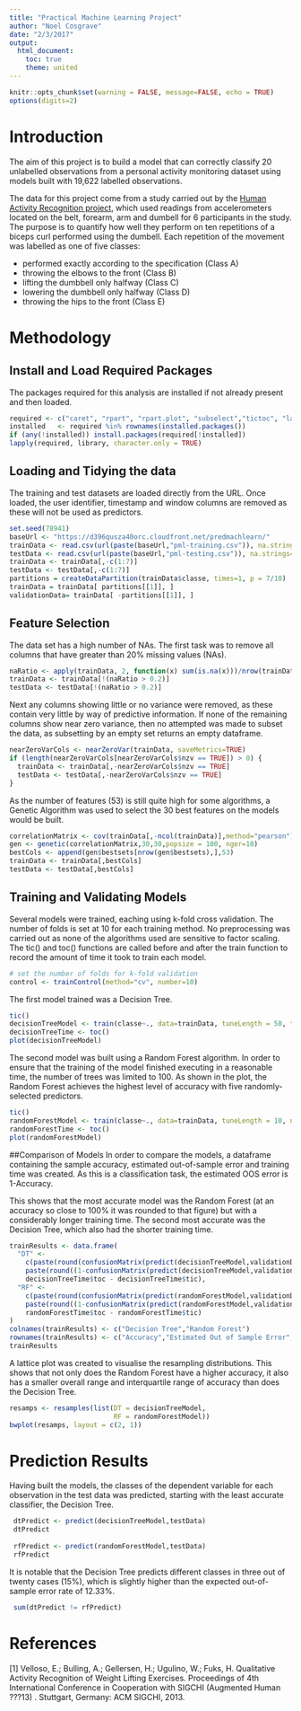 ```yaml
---
title: "Practical Machine Learning Project"
author: "Noel Cosgrave"
date: "2/3/2017"
output: 
  html_document:
    toc: true
    theme: united
---
```


```r
knitr::opts_chunk$set(warning = FALSE, message=FALSE, echo = TRUE)
options(digits=2)
```

# Introduction
The aim of this project is to build a model that can correctly classify 20 unlabelled observations from a personal activity monitoring dataset using models built with 19,622 labelled observations. 

The data for this project come from a study carried out by the [Human Activity Recognition project](http://groupware.les.inf.puc-rio.br/har), which used readings from accelerometers located on the belt, forearm, arm and dumbell for 6 participants in the study. The purpose is to quantify how well they perform on ten repetitions of a biceps curl performed using the dumbell. Each repetition of the movement was labelled as one of five classes:

- performed exactly according to the specification (Class A)
- throwing the elbows to the front (Class B)
- lifting the dumbbell only halfway (Class C)
- lowering the dumbbell only halfway (Class D)
- throwing the hips to the front (Class E)

# Methodology

## Install and Load Required Packages
The packages required for this analysis are installed if not already present and then loaded.
```r
required <- c("caret", "rpart", "rpart.plot", "subselect","tictoc", "lattice")
installed   <- required %in% rownames(installed.packages())
if (any(!installed)) install.packages(required[!installed])
lapply(required, library, character.only = TRUE)
```

## Loading and Tidying the data

The training and test datasets are loaded directly from the URL. Once loaded, the user identifier, timestamp and window columns are removed as these will not be used as predictors.

```r
set.seed(78941)
baseUrl <- "https://d396qusza40orc.cloudfront.net/predmachlearn/"
trainData <- read.csv(url(paste(baseUrl,"pml-training.csv")), na.strings=c("NA","#DIV/0!",""))
testData <- read.csv(url(paste(baseUrl,"pml-testing.csv")), na.strings=c("NA","#DIV/0!",""))
trainData <- trainData[,-c(1:7)]
testData <- testData[,-c(1:7)]
partitions = createDataPartition(trainData$classe, times=1, p = 7/10)
trainData = trainData[ partitions[[1]], ]
validationData= trainData[ -partitions[[1]], ]
```
## Feature Selection
The data set has a high number of NAs. The first task was to remove all columns that have greater than 20% missing values (NAs). 

```r
naRatio <- apply(trainData, 2, function(x) sum(is.na(x)))/nrow(trainData)
trainData <- trainData[!(naRatio > 0.2)]
testData <- testData[!(naRatio > 0.2)]
```

Next any columns showing little or no variance were removed, as these contain very little by way of predictive information. If none of the remaining columns show near zero variance, then no attempted was made to subset the data, as subsetting by an empty set returns an empty dataframe.

```r
nearZeroVarCols <- nearZeroVar(trainData, saveMetrics=TRUE)
if (length(nearZeroVarCols[nearZeroVarCols$nzv == TRUE]) > 0) {
  trainData <- trainData[,-nearZeroVarCols$nzv == TRUE]
  testData <- testData[,-nearZeroVarCols$nzv == TRUE]
}
```

As the number of features (53) is still quite high for some algorithms, a Genetic Algorithm was used to select the 30 best features on the models would be built.

```r
correlationMatrix <- cov(trainData[,-ncol(trainData)],method="pearson")
gen <- genetic(correlationMatrix,30,30,popsize = 100, nger=10)
bestCols <- append(gen$bestsets[nrow(gen$bestsets),],53)
trainData <- trainData[,bestCols]
testData <- testData[,bestCols]
```

## Training and Validating Models
Several models were trained, eaching using k-fold cross validation. The number of folds is set at 10 for each training method. No preprocessing was carried out as none of the algorithms used are sensitive to factor scaling. The tic() and toc() functions are called before and after the train function to record the amount of time it took to train each model. 

```r
# set the number of folds for k-fold validation
control <- trainControl(method="cv", number=10)
```

The first model trained was a Decision Tree.  
```r
tic()
decisionTreeModel <- train(classe~., data=trainData, tuneLength = 50, trControl=control, method="rpart")
decisionTreeTime <- toc()
plot(decisionTreeModel)
```

The second model was built using a Random Forest algorithm. In order to ensure that the training of the model finished executing in a reasonable time, the number of trees was limited to 100. As shown in the plot, the Random Forest achieves the highest level of accuracy with five randomly-selected predictors.
```r
tic()
randomForestModel <- train(classe~., data=trainData, tuneLength = 10, ntree=100, trControl=control, method="rf")
randomForestTime <- toc()
plot(randomForestModel)
```

##Comparison of Models
In order to compare the models, a dataframe containing the sample accuracy, estimated out-of-sample error and training time was created. As this is a classification task, the estimated OOS error is 1-Accuracy. 

This shows that the most accurate model was the Random Forest (at an accuracy so close to 100% it was rounded to that figure) but with a considerably longer training time. The second most accurate was the Decision Tree, which also had the shorter training time. 
```r
trainResults <- data.frame(
  "DT" <- 
    c(paste(round(confusionMatrix(predict(decisionTreeModel,validationData[,-ncol(validationData)]), validationData$classe)$overall[1]*100, 3), " %"),
    paste(round((1-confusionMatrix(predict(decisionTreeModel,validationData[,-ncol(validationData)]), validationData$classe)$overall[1])*100, 3), " %"),  
    decisionTreeTime$toc - decisionTreeTime$tic),
  "RF" <- 
    c(paste(round(confusionMatrix(predict(randomForestModel,validationData[,-ncol(validationData)]), validationData$classe)$overall[1]*100, 3), " %"),
    paste(round((1-confusionMatrix(predict(randomForestModel,validationData[,-ncol(validationData)]), validationData$classe)$overall[1])*100, 3), " %"),  
    randomForestTime$toc - randomForestTime$tic)
)
colnames(trainResults) <- c("Decision Tree","Random Forest")
rownames(trainResults) <- c("Accuracy","Estimated Out of Sample Error","Training Time (seconds)")
trainResults
```
A lattice plot was created to visualise the resampling distributions. This shows that not only does the Random Forest have a higher accuracy, it also has a smaller overall range and interquartile range of accuracy than does the Decision Tree.
```r
resamps <- resamples(list(DT = decisionTreeModel,
                          RF = randomForestModel))
bwplot(resamps, layout = c(2, 1))
```

# Prediction Results
Having built the models, the classes of the dependent variable for each observation in the test data was predicted, starting with the least accurate classifier, the Decision Tree.

```r
 dtPredict <- predict(decisionTreeModel,testData)
 dtPredict
 
 rfPredict <- predict(randomForestModel,testData)
 rfPredict
```

It is notable that the Decision Tree predicts different classes in three out of twenty cases (15%), which is slightly higher than the expected out-of-sample error rate of 12.33%.

```r
 sum(dtPredict != rfPredict)
```

# References
[1] Velloso, E.; Bulling, A.; Gellersen, H.; Ugulino, W.; Fuks, H. Qualitative Activity Recognition of Weight Lifting Exercises. Proceedings of 4th International Conference in Cooperation with SIGCHI (Augmented Human ???13) . Stuttgart, Germany: ACM SIGCHI, 2013.